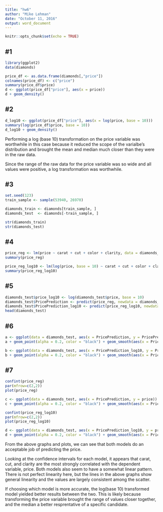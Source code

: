 ```yaml
---
title: "hw6"
author: "Mike Lehman"
date: "October 11, 2016"
output: word_document
---
```


```r
knitr::opts_chunk$set(echo = TRUE)
```

## #1

```r
library(ggplot2)
data(diamonds)

price_df <- as.data.frame(diamonds[,"price"])
colnames(price_df) <- c("price")
summary(price_df$price)
d <- ggplot(price_df["price"], aes(x = price))
d + geom_density()
```

## #2

```r
d_log10 <- ggplot(price_df["price"], aes(x = log(price, base = 10)))
summary(log(price_df$price, base = 10))
d_log10 + geom_density()
```

Performing a log (base 10) transformation on the price variable was worthwhile in this case because it reduced the scope of the varialbe's distribution and brought the mean and median much closer than they were in the raw data.

Since the range of the raw data for the price variable was so wide and all values were positive, a log transformation was worthwhile.


## #3

```r
set.seed(123)
train_sample <- sample(53940, 26970)

diamonds_train <- diamonds[train_sample, ]
diamonds_test  <- diamonds[-train_sample, ]

str(diamonds_train)
str(diamonds_test)
```

## #4

```r
price_reg <- lm(price ~ carat + cut + color + clarity, data = diamonds_train)
summary(price_reg)

price_reg_log10 <- lm(log(price, base = 10) ~ carat + cut + color + clarity, data = diamonds_train)
summary(price_reg_log10)
```

## #5

```r
diamonds_test$price_log10 <- log(diamonds_test$price, base = 10)
diamonds_test$PricePrediction <- predict(price_reg, newdata = diamonds_test)
diamonds_test$PricePrediction_log10 <- predict(price_reg_log10, newdata = diamonds_test)
head(diamonds_test)
```

## #6

```r
a <- ggplot(data = diamonds_test, aes(x = PricePrediction, y = PricePrediction - price))
a + geom_point(alpha = 0.2, color = "black") + geom_smooth(aes(x = PricePrediction, y = PricePrediction - price), color = "black")

b <- ggplot(data = diamonds_test, aes(x = PricePrediction_log10, y = PricePrediction_log10 - price_log10))
b + geom_point(alpha = 0.2, color = "black") + geom_smooth(aes(x = PricePrediction_log10, y = PricePrediction_log10 - price_log10), color = "black")
```

## #7

```r
confint(price_reg)
par(mfrow=c(2,2))
plot(price_reg)

c <- ggplot(data = diamonds_test, aes(x = PricePrediction, y = price))
c + geom_point(alpha = 0.2, color = "black") + geom_smooth(aes(x = PricePrediction, y = price), color = "black") + geom_line(aes(x = log(PricePrediction, base = 10), y = log(price, base = 10)), color = "blue", linetype = 2)

confint(price_reg_log10)
par(mfrow=c(2,2))
plot(price_reg_log10)

d <- ggplot(data = diamonds_test, aes(x = PricePrediction_log10, y = price_log10))
d + geom_point(alpha = 0.2, color = "black") + geom_smooth(aes(x = PricePrediction_log10, y = price_log10), color = "black")
```

From the above graphs and plots, we can see that both models do an acceptable job of predicting the price. 

Looking at the confidence intervals for each model, it appears that carat, cut, and clarity are the most strongly correlated with the dependent variable, price. Both models also seem to have a somewhat linear pattern. There is not perfect linearity here, but the lines in the above graphs show general linearity and the values are largely consistent among the scatter.

If choosing which model is more accurate, the log(base 10) transformed model yielded better results between the two. This is likely because transforming the price variable brought the range of values closer together, and the median a better resprentative of a specific candidate.